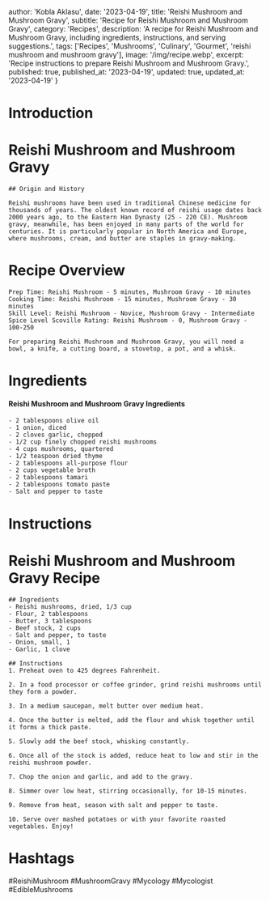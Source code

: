 
  author: 'Kobla Aklasu',
  date: '2023-04-19',
  title: 'Reishi Mushroom and Mushroom Gravy',
  subtitle: 'Recipe for Reishi Mushroom and Mushroom Gravy',
  category: 'Recipes',
  description: 'A recipe for Reishi Mushroom and Mushroom Gravy, including ingredients, instructions, and serving suggestions.',
  tags: ['Recipes', 'Mushrooms', 'Culinary', 'Gourmet', 'reishi mushroom and mushroom gravy'],
  image: '/img/recipe.webp',
  excerpt: 'Recipe instructions to prepare Reishi Mushroom and Mushroom Gravy.',
  published: true,
  published_at: '2023-04-19',
  updated: true,
  updated_at: '2023-04-19'
}


  # Introduction

# Reishi Mushroom and Mushroom Gravy
    
    ## Origin and History
    
    Reishi mushrooms have been used in traditional Chinese medicine for thousands of years. The oldest known record of reishi usage dates back 2000 years ago, to the Eastern Han Dynasty (25 - 220 CE). Mushroom gravy, meanwhile, has been enjoyed in many parts of the world for centuries. It is particularly popular in North America and Europe, where mushrooms, cream, and butter are staples in gravy-making.

# Recipe Overview

    Prep Time: Reishi Mushroom - 5 minutes, Mushroom Gravy - 10 minutes
    Cooking Time: Reishi Mushroom - 15 minutes, Mushroom Gravy - 30 minutes
    Skill Level: Reishi Mushroom - Novice, Mushroom Gravy - Intermediate
    Spice Level Scoville Rating: Reishi Mushroom - 0, Mushroom Gravy - 100-250
    
    For preparing Reishi Mushroom and Mushroom Gravy, you will need a bowl, a knife, a cutting board, a stovetop, a pot, and a whisk.

# Ingredients

#### Reishi Mushroom and Mushroom Gravy Ingredients
    
    - 2 tablespoons olive oil
    - 1 onion, diced
    - 2 cloves garlic, chopped
    - 1/2 cup finely chopped reishi mushrooms 
    - 4 cups mushrooms, quartered
    - 1/2 teaspoon dried thyme
    - 2 tablespoons all-purpose flour
    - 2 cups vegetable broth
    - 2 tablespoons tamari
    - 2 tablespoons tomato paste
    - Salt and pepper to taste

# Instructions

# Reishi Mushroom and Mushroom Gravy Recipe
    
    ## Ingredients
    - Reishi mushrooms, dried, 1/3 cup
    - Flour, 2 tablespoons
    - Butter, 3 tablespoons
    - Beef stock, 2 cups
    - Salt and pepper, to taste
    - Onion, small, 1
    - Garlic, 1 clove
    
    ## Instructions
    1. Preheat oven to 425 degrees Fahrenheit.
    
    2. In a food processor or coffee grinder, grind reishi mushrooms until they form a powder.
    
    3. In a medium saucepan, melt butter over medium heat.
    
    4. Once the butter is melted, add the flour and whisk together until it forms a thick paste.
    
    5. Slowly add the beef stock, whisking constantly.
    
    6. Once all of the stock is added, reduce heat to low and stir in the reishi mushroom powder.
    
    7. Chop the onion and garlic, and add to the gravy.
    
    8. Simmer over low heat, stirring occasionally, for 10-15 minutes.
    
    9. Remove from heat, season with salt and pepper to taste.
    
    10. Serve over mashed potatoes or with your favorite roasted vegetables. Enjoy!

# Hashtags

#ReishiMushroom #MushroomGravy #Mycology #Mycologist #EdibleMushrooms



